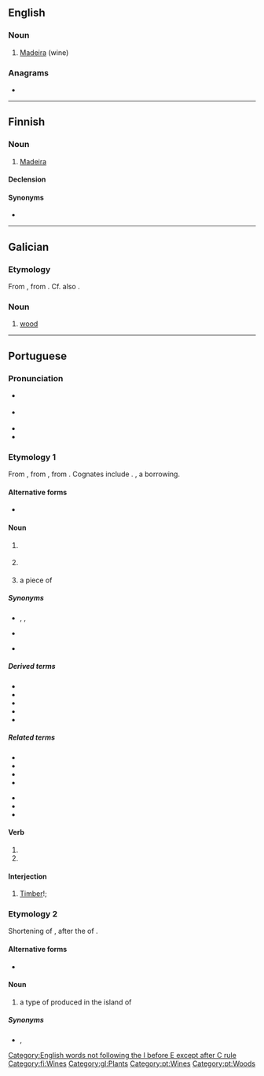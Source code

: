 {{also|Madeira}}
==English==

===Noun===
{{en-noun|~}}

# [[Madeira]] (wine)

===Anagrams===
* {{anagrams|en|a=aadeimr|Demaria}}

[[Category:English words not following the I before E except after C rule]]

----

==Finnish==

===Noun===
{{fi-noun}}

# [[Madeira]] {{gloss|fortified wine produced on Madeira}}

====Declension====
{{fi-decl-katiska|madeir|a}}

====Synonyms====
* {{l|fi|madeiraviini}}

[[Category:fi:Wines]]

----

==Galician==

===Etymology===
From {{inh|gl|roa-opt|madeira}}, from {{inh|gl|la|materia}}. Cf. also {{m|gl|materia}}.

===Noun===
{{gl-noun|f}}

# [[wood]]

[[Category:gl:Plants]]

----

==Portuguese==

===Pronunciation===
* {{a|Portugal}} {{IPA|pt|/mɐˈðɐjɾɐ/|/mɐˈðejɾɐ/}}
* {{a|Brazil}} {{IPA|pt|/maˈde(j)ɾa/|/maˈde(j)ɾɐ/}}
* {{homophones|pt|Madeira}}
* {{hyphenation|pt|ma|dei|ra}}

===Etymology 1===
From {{inh|pt|roa-opt|madeira}}, from {{inh|pt|la|materia}}, from {{der|pt|ine-pro|*méh₂tēr||mother}}. Cognates include {{cog|es|madera}}. {{doublet|pt|matéria}}, a borrowing.
{{slim-wikipedia|lang=pt}}

====Alternative forms====
* {{l|pt|madeyra}} {{qualifier|obsolete}}

====Noun====
{{pt-noun|f|s}}

# {{lb|pt|uncountable}} {{l|en|wood}} {{gloss|substance making up the central part of the trunk and branches of a tree}}
# {{l|en|wood}} {{gloss|the wood of a particular species of tree}}
# a piece of {{l|en|timber}}

=====Synonyms=====
* {{sense|wood substance}} {{l|pt|lenha}}, {{l|pt|lenho}}, {{l|pt|pau}}
* {{sense|wood of a species}} {{l|pt|pau}}
* {{sense|piece of timber}} {{l|pt|pau}}

=====Derived terms=====
* {{l|pt|bater na madeira}}
* {{l|pt|Madeira}}
* {{l|pt|madeira-da-china}}
* {{l|pt|madeira-de-cheiro}}
* {{l|pt|madeira de lei}}

=====Related terms=====
{{top2}}
* {{l|pt|madeirame}}
* {{l|pt|madeiramento}}
* {{l|pt|madeirar}}
* {{l|pt|madeireira}}
{{mid2}}
* {{l|pt|madeireiro}}
* {{l|pt|madeirite}}
* {{l|pt|madeiro}}
{{bottom}}

====Verb====
{{head|pt|verb form}}

# {{pt-verb form of|madeirar|ar|indicative|present|singular|third}}
# {{pt-verb form of|madeirar|ar|imperative|affirmative|singular|second}}

====Interjection====
{{pt-interj|!}}

# [[timber|Timber]]!; {{non-gloss definition|used by lumberjacks to warn others when a tree is falling down}}

===Etymology 2===
Shortening of {{m|pt|vinho da Madeira||wine of Madeira}}, after the {{l|en|Portuguese}} {{l|en|island}} of {{m|pt|Madeira}}.
{{slim-wikipedia|Vinho da Madeira|lang=pt}}

====Alternative forms====
* {{l|pt|Madeira}}

====Noun====
{{pt-noun|m|-}}

# a type of {{l|en|fortified wine}} produced in the island of {{l|en|Madeira}}

=====Synonyms=====
* {{l|pt|vinho da Madeira}}, {{l|pt|vinho Madeira}}

[[Category:pt:Wines]]
[[Category:pt:Woods]]